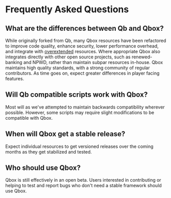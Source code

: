 # Frequently Asked Questions

## What are the differences between Qb and Qbox?
While originally forked from Qb, many Qbox resources have been refactored to improve code quality, enhance security, lower performance overhead, and integrate with [overextended](https://overextended.dev) resources.
Where appropriate Qbox also integrates directly with other open source projects, such as renewed-banking and NPWD, rather than maintain subpar resources in-house.
Qbox maintains high quality standards, with a strong community of regular contributors. As time goes on, expect greater differences in player facing features. 

## Will Qb compatible scripts work with Qbox?
Most will as we've attempted to maintain backwards compatibility wherever possible. However, some scripts may require slight modifications to be compatible with Qbox.

## When will Qbox get a stable release?
Expect individual resources to get versioned releases over the coming months as they get stabilized and tested.

## Who should use Qbox?
Qbox is still effectively in an open beta. Users interested in contributing or helping to test and report bugs who don't need a stable framework should use Qbox.